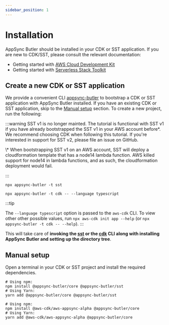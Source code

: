 ```yaml
---
sidebar_position: 1
---
```


# Installation


AppSync Butler should be installed in your CDK or SST application. 
If you are new to CDK/SST, please consult the relevant documentation:

- Getting started with [AWS Cloud Development Kit](https://docs.aws.amazon.com/cdk/v2/guide/hello_world.html)
- Getting started with [Serverless Stack Toolkit](https://docs.serverless-stack.com/installation)

## Create a new CDK or SST application

We provide a convenient CLI [appsync-butler](https://www.npmjs.com/package/appsync-butler) to bootstrap a CDK or SST
application with AppSync Butler installed. If you have an
existing CDK or SST application, skip to the [Manual setup](#manual-setup) section. 
To create a new project, run the following:

:::warning
SST v1 is no longer mainted. The tutorial is functional with SST v1
if you have already bootstrapped the SST v1 in your AWS account before*.
We recommend choosing CDK when following this tutorial. If you're
interested in support for SST v2, please file an issue on GitHub.

<p style={{ fontSize: "0.85rem" }}>\* When bootstrapping SST v1 on an AWS account, SST will deploy
a cloudformation template that has a node14 lambda function.
AWS killed support for node14 in lambda functions, and as such,
the cloudformation deployment would fail.</p>
:::

<Tabs>
  <TabItem value="Serverless Stack Toolkit">

```shell
npx appsync-butler -t sst
```

  </TabItem>
  <TabItem value="AWS Cloud Development Kit">

```shell
npx appsync-butler -t cdk -- --language typescript
```
:::tip

The `--language typescript` option is passed to the `aws-cdk` CLI.
To view other other possible values, run `npx aws-cdk init app --help`
(or `npx appsync-butler -t cdk -- --help`).
:::

  </TabItem>
</Tabs>

This will take care of **invoking the [sst](https://www.npmjs.com/package/create-sst)
or the [cdk](https://www.npmjs.com/package/aws-cdk) CLI along with installing
AppSync Butler and setting up the directory tree**.

## Manual setup

Open a terminal in your CDK or SST project and install the required dependencies.

<Tabs>
  <TabItem value="Serverless Stack Toolkit">

```shell
# Using npm:
npm install @appsync-butler/core @appsync-butler/sst
# Using Yarn:
yarn add @appsync-butler/core @appsync-butler/sst
```

  </TabItem>
  <TabItem value="AWS Cloud Development Kit">

```shell
# Using npm:
npm install @aws-cdk/aws-appsync-alpha @appsync-butler/core
# Using Yarn:
yarn add @aws-cdk/aws-appsync-alpha @appsync-butler/core
```

  </TabItem>
</Tabs>